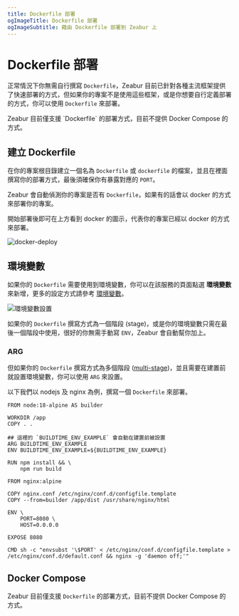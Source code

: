 ```yaml
---
title: Dockerfile 部署
ogImageTitle: Dockerfile 部署
ogImageSubtitle: 藉由 Dockerfile 部署到 Zeabur 上
---
```



# Dockerfile 部署

正常情況下你無需自行撰寫 `Dockerfile`，Zeabur 目前已針對各種主流框架提供了快速部署的方式，但如果你的專案不是使用這些框架，或是你想要自行定義部署的方式，你可以使用 `Dockerfile` 來部署。

<Callout type="warning">
  Zeabur 目前僅支援 `Dockerfile` 的部署方式，目前不提供 Docker Compose 的方式。
</Callout>

## 建立 Dockerfile

在你的專案根目錄建立一個名為 `Dockerfile` 或 `dockerfile` 的檔案，並且在裡面撰寫你的部署方式，最後須確保你有暴露對應的 `PORT`。

Zeabur 會自動偵測你的專案是否有 `Dockerfile`，如果有的話會以 docker 的方式來部署你的專案。

<Callout type="info">
  開始部署後即可在上方看到 docker 的圖示，代表你的專案已經以 docker 的方式來部署。
</Callout>

![docker-deploy](/deploy/dockerfile/docker-deploy.png)

## 環境變數

如果你的 `Dockerfile` 需要使用到環境變數，你可以在該服務的頁面點選 **環境變數** 來新增，更多的設定方式請參考 [環境變數](/zh-TW/environment/variables)。

![環境變數設置](/environment/add-variables.png)

如果你的 `Dockerfile` 撰寫方式為一個階段 (stage)，或是你的環境變數只需在最後一個階段中使用，很好的你無需手動寫 `ENV`，Zeabur 會自動幫你加上。

### ARG

但如果你的 `Dockerfile` 撰寫方式為多個階段 ([multi-stage](https://docs.docker.com/build/building/multi-stage/))，並且需要在建置前就設置環境變數，你可以使用 `ARG` 來設置。

以下我們以 nodejs 及 nginx 為例，撰寫一個 `Dockerfile` 來部署。

```docker {7-8} copy
FROM node:18-alpine AS builder

WORKDIR /app
COPY . .

## 這裡的 `BUILDTIME_ENV_EXAMPLE` 會自動在建置前被設置
ARG BUILDTIME_ENV_EXAMPLE
ENV BUILDTIME_ENV_EXAMPLE=${BUILDTIME_ENV_EXAMPLE}

RUN npm install && \
    npm run build

FROM nginx:alpine

COPY nginx.conf /etc/nginx/conf.d/configfile.template
COPY --from=builder /app/dist /usr/share/nginx/html

ENV \
    PORT=8080 \
    HOST=0.0.0.0

EXPOSE 8080

CMD sh -c "envsubst '\$PORT' < /etc/nginx/conf.d/configfile.template > /etc/nginx/conf.d/default.conf && nginx -g 'daemon off;'"
```

## Docker Compose

Zeabur 目前僅支援 `Dockerfile` 的部署方式，目前不提供 Docker Compose 的方式。
